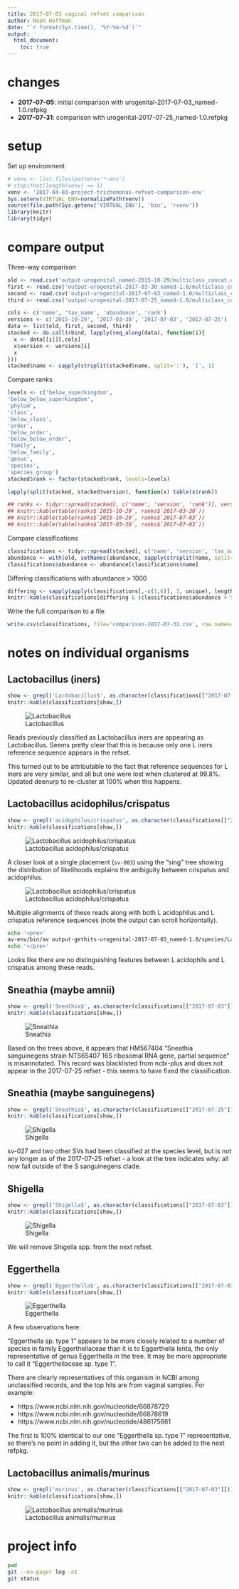 ```yaml
---
title: 2017-07-03 vaginal refset comparison
author: Noah Hoffman
date: "`r format(Sys.time(), '%Y-%m-%d')`"
output:
  html_document:
    toc: true
---
```


# changes

- **2017-07-05**: initial comparison with urogenital-2017-07-03_named-1.0.refpkg
- **2017-07-31**: comparison with urogenital-2017-07-25_named-1.0.refpkg

# setup

Set up environment

```r
# venv <- list.files(pattern='*-env')
# stopifnot(length(venv) == 1)
venv <- '2017-04-03-project-trichomonas-refset-comparison-env'
Sys.setenv(VIRTUAL_ENV=normalizePath(venv))
source(file.path(Sys.getenv('VIRTUAL_ENV'), 'bin', 'rvenv'))
library(knitr)
library(tidyr)
```

# compare output

Three-way comparison

```r
old <- read.csv('output-urogenital_named-2015-10-29/multiclass_concat.csv', as.is=TRUE)
first <- read.csv('output-urogenital-2017-03-30_named-1.0/multiclass_concat.csv', as.is=TRUE)
second <- read.csv('output-urogenital-2017-07-03_named-1.0/multiclass_concat.csv', as.is=TRUE)
third <- read.csv('output-urogenital-2017-07-25_named-1.0/multiclass_concat.csv', as.is=TRUE)
```

```r
cols <- c('name', 'tax_name', 'abundance', 'rank')
versions <- c('2015-10-29', '2017-03-30', '2017-07-03', '2017-07-25')
data <- list(old, first, second, third)
stacked <- do.call(rbind, lapply(seq_along(data), function(i){
  x <- data[[i]][,cols]
  x$version <- versions[i]
  x
}))
stacked$name <- sapply(strsplit(stacked$name, split=':'), '[', 1)
```

Compare ranks

```r
levels <- c('below_superkingdom',
'below_below_superkingdom',
'phylum',
'class',
'below_class',
'order',
'below_order',
'below_below_order',
'family',
'below_family',
'genus',
'species',
'species_group')
stacked$rank <- factor(stacked$rank, levels=levels)

lapply(split(stacked, stacked$version), function(x) table(x$rank))
```

```r
## ranks <- tidyr::spread(stacked[, c('name', 'version', 'rank')], version, rank)
## knitr::kable(table(ranks$`2015-10-29`, ranks$`2017-03-30`))
## knitr::kable(table(ranks$`2015-10-29`, ranks$`2017-07-03`))
## knitr::kable(table(ranks$`2017-03-30`, ranks$`2017-07-03`))
```

Compare classifications

```r
classifications <- tidyr::spread(stacked[, c('name', 'version', 'tax_name')], version, tax_name)
abundance <- with(old, setNames(abundance, sapply(strsplit(name, split=':'), '[', 1)))
classifications$abundance <- abundance[classifications$name]
```

Differing classifications with abundance > 1000

```r
differing <- sapply(apply(classifications[,-c(1,6)], 1, unique), length) > 1
knitr::kable(classifications[differing & (classifications$abundance > 500),])
```

Write the full comparison to a file

```r
write.csv(classifications, file='comparison-2017-07-31.csv', row.names=FALSE)
```

# notes on individual organisms

## Lactobacillus (iners)

```r
show <- grepl('Lactobacillus$', as.character(classifications[["2017-07-25"]]))
knitr::kable(classifications[show,])
```

![Lactobacillus](figs-2017-07-25/iners.png)

Reads previously classified as Lactobacillus iners are appearing as
Lactobacillus. Seems pretty clear that this is because only one L
iners reference sequence appears in the refset.

This turned out to be attributable to the fact that reference
sequences for L iners are very similar, and all but one were lost when
clustered at 99.8%. Updated deenurp to re-cluster at 100% when this
happens.

## Lactobacillus acidophilus/crispatus

```r
show <- grepl('acidophilus/crispatus', as.character(classifications[["2017-07-03"]]))
knitr::kable(classifications[show,])
```

![Lactobacillus acidophilus/crispatus](figs-2017-07-06/acidophilus_crispatus.png)

A closer look at a single placement (``sv-003``) using the "sing" tree
showing the distribution of likelihoods explains the ambiguity between
crispatus and acidophilus.

![Lactobacillus acidophilus/crispatus](figs-2017-07-06/acidophilus_crispatus_sing.png)

Multiple alignments of these reads along with both L acidophilus and L crispatus reference sequences (note the output can scroll horizontally).

```sh
echo '<pre>'
av-env/bin/av output-gethits-urogenital-2017-07-03_named-1.0/species/Lactobacillus_acidophilus_crispatus/combined.aln.fasta -n50 -r 400,850
echo '</pre>'
```

Looks like there are no distinguishing features between L acidophils and L crispatus among these reads.

## Sneathia (maybe amnii)

```r
show <- grepl('Sneathia$', as.character(classifications[["2017-07-03"]]))
knitr::kable(classifications[show,])
```

![Sneathia](figs-2017-07-06/sneathia.png)

Based on the trees above, it appears that HM567404 "Sneathia
sanguinegens strain NTS65407 16S ribosomal RNA gene, partial sequence"
is misannotated. This record was blacklisted from ncbi-plus and does
not appear in the 2017-07-25 refset - this seems to have fixed the
classification.

## Sneathia (maybe sanguinegens)

```r
show <- grepl('Sneathia$', as.character(classifications[["2017-07-25"]]))
knitr::kable(classifications[show,])
```

![Shigella](figs-2017-07-25/sneathia.png)

sv-027 and two other SVs had been classified at the species level, but
is not any longer as of the 2017-07-25 refset - a look at the tree
indicates why: all now fall outside of the S sanguinegens clade.

## Shigella

```r
show <- grepl('Shigella$', as.character(classifications[["2017-07-03"]]))
knitr::kable(classifications[show,])
```

![Shigella](figs-2017-07-06/shigella.png)

We will remove Shigella spp. from the next refset.

## Eggerthella

```r
show <- grepl('Eggerthella$', as.character(classifications[["2017-07-03"]]))
knitr::kable(classifications[show,])
```

![Eggerthella](figs-2017-07-06/eggerthella.png)

A few observations here:

"Eggerthella sp. type 1" appears to be more closely related to a
number of species in family Eggerthellaceae than it is to Eggerthella
lenta, the only representative of genus Eggerthella in the tree. It
may be more appropriate to call it "Eggerthellaceae sp. type 1".

There are clearly representatives of this organism in NCBI among
unclassified records, and the top hits are from vaginal samples. For
example:

  - https://www.ncbi.nlm.nih.gov/nucleotide/66878729
  - https://www.ncbi.nlm.nih.gov/nucleotide/66878619
  - https://www.ncbi.nlm.nih.gov/nucleotide/486175661

The first is 100% identical to our one "Eggerthella sp. type 1"
representative, so there's no point in adding it, but the other two
can be added to the next refpkg.

## Lactobacillus animalis/murinus

```r
show <- grepl('murinus', as.character(classifications[["2017-07-03"]]))
knitr::kable(classifications[show,])
```

![Lactobacillus animalis/murinus](figs-2017-07-06/lactobacillus_animalis_murinus.png)

# project info

```sh
pwd
git --no-pager log -n1
git status
```
